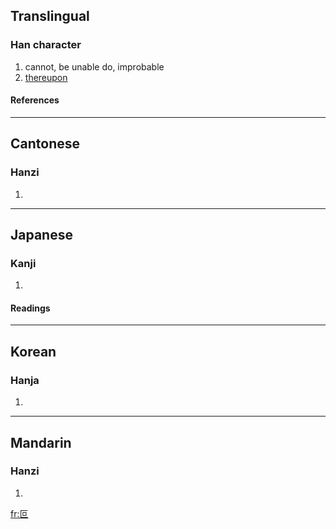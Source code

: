 ==Translingual==
===Han character===
{{Han char|rad=口|as=02|sn=5|four=7171<sub>6</sub>|canj=尸口 (SR)}}
# cannot, be unable do, improbable
# [[thereupon]]
====References====
{{Han ref|kx=0173.090|dkj=03254|dj=0385.050|hdz=10082.030|uh=53F5|ud=21493|bh=A572|bd=42354}}
----
==Cantonese==
===Hanzi===
{{yue-hanzi|jyut=|y=po2}}
# {{defn|Cantonese}}
----
==Japanese==
===Kanji===
{{ja-kanji|grade=|rs=口02}}
# {{defn|Japanese}} 
====Readings====
{{ja-readings|on=[[は]] (ha)|kun=[[できない]] (dekinai), [[すこぶる]] (sukoburu), [[ついに]] (tsuini)}}
----
==Korean==
===Hanja===
{{ko-hanja|hangeul=파|rv=pa|mr=p'a}}
# {{defn|Korean}}
----
==Mandarin==
===Hanzi===
{{cmn-hanzi|pin=[[pǒ]] (po3)|wg=p'o<sup>3</sup>}}
# {{defn|Mandarin}}

[[fr:叵]]